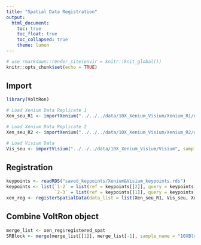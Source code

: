 ```yaml
---
title: "Spatial Data Registration"
output: 
  html_document:
    toc: true
    toc_float: true
    toc_collapsed: true
    theme: lumen
---
```


```r
# use rmarkdown::render_site(envir = knitr::knit_global())
knitr::opts_chunk$set(echo = TRUE)
```

## Import

```r
library(VoltRon)

# Load Xenium Data Replicate 1
Xen_seu_R1 <- importXenium("../../../data/10X_Xenium_Visium/Xenium_R1/outs", sample_name = "XeniumR1")

# Load Xenium Data Replicate 2
Xen_seu_R2 <- importXenium("../../../data/10X_Xenium_Visium/Xenium_R2/outs", sample_name = "XeniumR2")

# Load Visium Data
Vis_seu <- importVisium("../../../data/10X_Xenium_Visium/Visium", sample_name = "VisiumR1")
```

## Registration

```r
keypoints <- readRDS("saved_keypoints/Xenium&Visium_keypoints.rds")
keypoints <- list(`1-2` = list(ref = keypoints[[2]], query = keypoints[[1]]),
                  `2-3` = list(ref = keypoints[[1]], query = keypoints[[3]]))
xen_reg <- registerSpatialData(data_list = list(Xen_seu_R1, Vis_seu, Xen_seu_R2), keypoints = keypoints)
```

## Combine VoltRon object

```r
merge_list <- xen_reg$registered_spat
SRBlock <- merge(merge_list[[1]], merge_list[-1], sample_name = "10XBlock")
```
